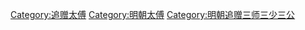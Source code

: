[[Category:追赠太傅|Category:追赠太傅]]
[[Category:明朝太傅|Category:明朝太傅]]
[[Category:明朝追赠三师三少三公|Category:明朝追赠三师三少三公]]